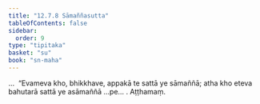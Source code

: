 ```yaml
---
title: "12.7.8 Sāmaññasutta"
tableOfContents: false
sidebar:
  order: 9
type: "tipitaka"
basket: "su"
book: "sn-maha"
---
```



<DynamicBreadcrumb />

<Division number="1138" book="sn-maha" bookNo="14" page="406">

<Paragraph number="2450" book="sn-maha">
…  “Evameva kho, bhikkhave, appakā te sattā ye sāmaññā; atha kho eteva bahutarā sattā ye asāmaññā …pe… .

</Paragraph>
</Division>

<Paragraph number="2451" type="center" book="sn-maha">
Aṭṭhamaṃ.
</Paragraph>